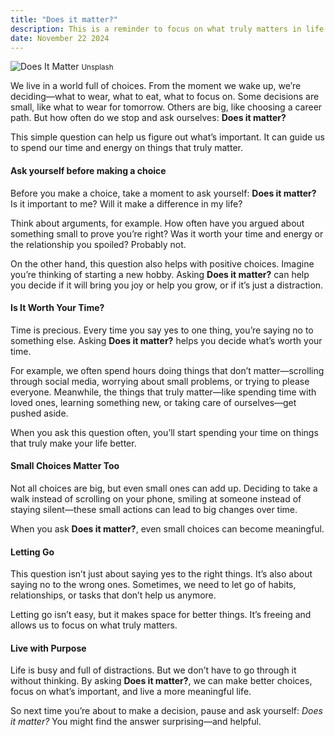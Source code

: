 ```yaml
---
title: "Does it matter?"
description: This is a reminder to focus on what truly matters in life
date: November 22 2024
---
```


<div class="my-6" aria-hidden="true">

![Does It Matter](https://images.unsplash.com/photo-1607214368910-d7b795724be4?q=80&w=2940&auto=format&fit=crop&ixlib=rb-4.0.3&ixid=M3wxMjA3fDB8MHxwaG90by1wYWdlfHx8fGVufDB8fHx8fA%3D%3D)
<small>Unsplash</small>
</div>

We live in a world full of choices. From the moment we wake up, we’re deciding—what to wear, what to eat, what to focus on. Some decisions are small, like what to wear for tomorrow. Others are big, like choosing a career path. But how often do we stop and ask ourselves: **Does it matter?**

This simple question can help us figure out what’s important. It can guide us to spend our time and energy on things that truly matter.

#### Ask yourself before making a choice

Before you make a choice, take a moment to ask yourself: **Does it matter?** Is it important to me? Will it make a difference in my life?

Think about arguments, for example. How often have you argued about something small to prove you’re right? Was it worth your time and energy or the relationship you spoiled? Probably not.

On the other hand, this question also helps with positive choices. Imagine you’re thinking of starting a new hobby. Asking **Does it matter?** can help you decide if it will bring you joy or help you grow, or if it’s just a distraction.


#### Is It Worth Your Time?

Time is precious. Every time you say yes to one thing, you’re saying no to something else. Asking **Does it matter?** helps you decide what’s worth your time.

For example, we often spend hours doing things that don’t matter—scrolling through social media, worrying about small problems, or trying to please everyone. Meanwhile, the things that truly matter—like spending time with loved ones, learning something new, or taking care of ourselves—get pushed aside.

When you ask this question often, you’ll start spending your time on things that truly make your life better.

#### Small Choices Matter Too

Not all choices are big, but even small ones can add up. Deciding to take a walk instead of scrolling on your phone, smiling at someone instead of staying silent—these small actions can lead to big changes over time.

When you ask **Does it matter?**, even small choices can become meaningful.

#### Letting Go

This question isn’t just about saying yes to the right things. It’s also about saying no to the wrong ones. Sometimes, we need to let go of habits, relationships, or tasks that don’t help us anymore.

Letting go isn’t easy, but it makes space for better things. It’s freeing and allows us to focus on what truly matters.

#### Live with Purpose

Life is busy and full of distractions. But we don’t have to go through it without thinking. By asking **Does it matter?**, we can make better choices, focus on what’s important, and live a more meaningful life.

So next time you’re about to make a decision, pause and ask yourself: *Does it matter?* You might find the answer surprising—and helpful.
